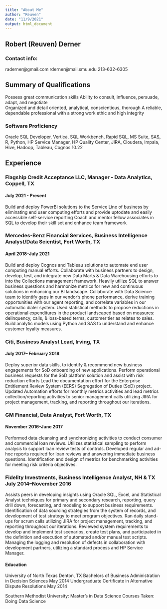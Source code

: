 ---
title: "About Me"
author: "Reuven"
date: "11/9/2021"
output: html_document
---

## Robert (Reuven) Derner
### Contact info:

raderner@gmail.com
rderner@mail.smu.edu
213-632-6305

## Summary of Qualifications

Possess great communication skills
Ability to consult, influence, persuade, adapt, and negotiate  
Organized and detail oriented, analytical, conscientious, thorough
A reliable, dependable professional with a strong work ethic and high integrity 

### Software Proficiency

Oracle SQL Developer, Vertica, SQL Workbench, Rapid SQL, MS Suite, SAS, R, Python, HP Service Manager, HP Quality Center, JIRA, Cloudera, Impala, Hive, Hadoop, Tableau, Cognos 10.22

## Experience
### Flagship Credit Acceptance LLC, Manager - Data Analytics, Coppell, TX 		
#### July 2021 - Present
Build and deploy PowerBi solutions to the Service Line of business by eliminating end user computing efforts and provide uptodate and easily accessible self-service reporting
Coach and mentor fellow associates in SQL to develop their skill set and enhance team framework

### Mercedes-Benz Financial Services, Business Intelligence Analyst/Data Scientist, Fort Worth, TX   
#### April 2018–July 2021  
Build and deploy Cognos and Tableau solutions to automate end user computing manual efforts.
Collaborate with business partners to design, develop, test, and integrate new Data Marts & Data Warehousing efforts to into the Collections management framework.
Heavily utilize SQL to answer business questions and harmonize metrics for new and continuous solutions in enhancing our BI landscape. 
Collaborate with Data Science team to identify gaps in our vendor’s phone performance, derive training opportunities with our agent reporting, and correlate variables in our automatic dialer system.
Used statistical methods to propose reductions in operational expenditures in the product landscaped based on measures: delinquency, calls, & loss-based terms, customer tier as relates to sales.
Build analytic models using Python and SAS to understand and enhance customer loyalty measures.

### Citi, Business Analyst Lead, Irving, TX	      	         				 
#### July 2017– February 2018  
Deploy superior data skills, to identify & recommend new business engagements for SoD onboarding of new applications.
Perform operational business requests for the SoD platform solution and assist with risk reduction efforts
Lead the documentation effort for the Enterprise Entitlement Review System (EERS) Segregation of Duties (SoD) project. 
Updated Automation efforts for monthly metrics activities and lead metrics collection/reporting activities to senior management calls utilizing JIRA for project management, tracking, and reporting throughout our iterations.

### GM Financial, Data Analyst, Fort Worth, TX	      	         			
#### November 2016–June 2017  
Performed data cleansing and synchronizing activities to conduct consumer and commercial loan reviews.
Utilizes statistical sampling to perform analysis to support loan review tests of controls.
Developed regular and ad-hoc reports required for loan reviews and answering immediate business questions.
Identification and design of metrics for benchmarking activities for meeting risk criteria objectives.

### Fidelity Investments, Business Intelligence Analyst, NH & TX      July 2014–November 2016  
Assists peers in developing insights using Oracle SQL, Excel, and Statistical Analyst techniques for primary and secondary research, reporting, query drill down, forecasting, and modeling to support business requirements.
Identification of data sourcing strategies from the system of records, and development of test strategy to meet program objectives.
Ran daily stand-ups for scrum calls utilizing JIRA for project management, tracking, and reporting throughout our iterations.
Reviewed system requirements to develop and implement test scenarios, create test plans, and participated in the definition and execution of automated and/or manual test scripts.
Managing the logging and resolution of defects in collaboration with development partners, utilizing a standard process and HP Service Manager.

#### Education
University of North Texas								Denton, TX
Bachelors of Business Administration in Decision Sciences 			  May 2014
Undergraduate Certificate in Alternative Dispute Resolutions			May 2014

Southern Methodist University: Master's in Data Science
  Courses Taken: Doing Data Science